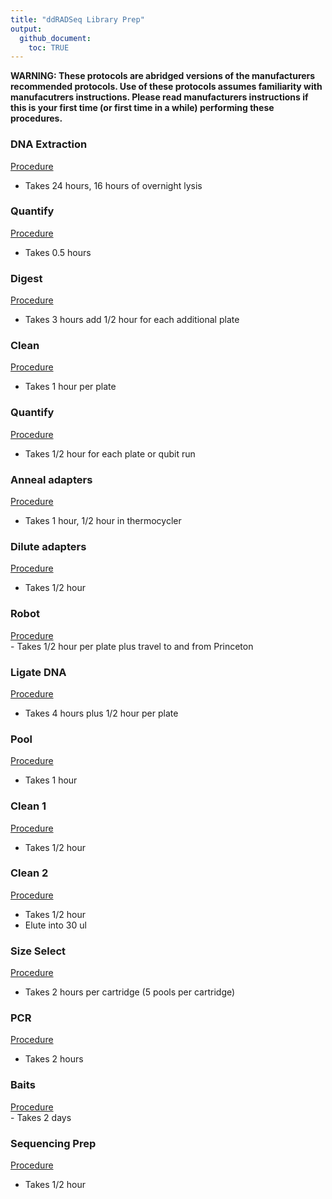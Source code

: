 ```yaml
---
title: "ddRADSeq Library Prep"
output: 
  github_document:
    toc: TRUE
---
```


**WARNING: These protocols are abridged versions of the manufacturers recommended protocols.  Use of these protocols assumes familiarity with manufacutrers instructions.  Please read manufacturers instructions if this is your first time (or first time in a while) performing these procedures.**


### DNA Extraction  
[Procedure](https://pinskylab.github.io/laboratory/protocols/dna_extraction_ali.nb.html)  

- Takes 24 hours, 16 hours of overnight lysis  

### Quantify  
[Procedure](https://pinskylab.github.io/laboratory/protocols/quant_dna.nb.html)   

- Takes 0.5 hours   

### Digest  
[Procedure](https://pinskylab.github.io/laboratory/protocols/digest_dna.nb.html)   

- Takes 3 hours add 1/2 hour for each additional plate  

### Clean  
[Procedure](https://pinskylab.github.io/laboratory/protocols/ampure.nb.html)  

- Takes 1 hour per plate
  
  
### Quantify  
[Procedure](https://pinskylab.github.io/laboratory/protocols/mrna-hyper.nb.html)   

- Takes 1/2 hour for each plate or qubit run  

### Anneal adapters  
[Procedure](https://pinskylab.github.io/laboratory/protocols/anneal.nb.html)

- Takes 1 hour, 1/2 hour in thermocycler

### Dilute adapters  
[Procedure](https://pinskylab.github.io/laboratory/protocols/adapter_working_stock.nb.html)

- Takes 1/2 hour  

### Robot  
[Procedure](https://pinskylab.github.io/laboratory/protocols/robot.nb.html)  
- Takes 1/2 hour per plate plus travel to and from Princeton  

### Ligate DNA  
[Procedure](https://pinskylab.github.io/laboratory/protocols/ligation_ddradseq.nb.html)  

- Takes 4 hours plus 1/2 hour per plate  

### Pool  
[Procedure](https://pinskylab.github.io/laboratory/protocols/pool.nb.html)  

- Takes 1 hour  

### Clean 1  
[Procedure](https://pinskylab.github.io/laboratory/protocols/ampure.nb.html)  

- Takes 1/2 hour  

### Clean 2  
[Procedure](https://pinskylab.github.io/laboratory/protocols/ampure.nb.html)  

- Takes 1/2 hour  
- Elute into 30 ul  

### Size Select  
[Procedure](https://pinskylab.github.io/laboratory/protocols/pippin.nb.html)  

- Takes 2 hours per cartridge (5 pools per cartridge)  

### PCR  
[Procedure](https://pinskylab.github.io/laboratory/protocols/lib-amp_ddradseq.nb.html)  

- Takes 2 hours  

### Baits  
[Procedure](https://pinskylab.github.io/laboratory/protocols/baits.nb.html)  
- Takes 2 days  

### Sequencing Prep  
[Procedure](https://pinskylab.github.io/laboratory/protocols/seq-prep_ddradseq.nb.html)

- Takes 1/2 hour

